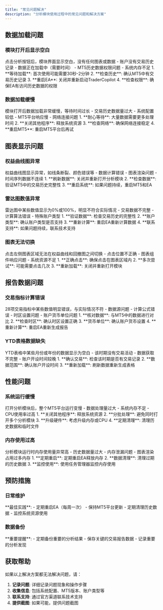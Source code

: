 ```yaml
---
title: "常见问题解决"
description: "分析模块使用过程中的常见问题和解决方案"
---
```


## 数据加载问题

### 模块打开后显示空白

<AccordionGroup>
  <Accordion title="问题描述">
    点击分析按钮后，模块界面显示空白，没有任何图表或数据
  </Accordion>
  
  <Accordion title="可能原因">
    - 账户没有交易历史记录
    - 数据正在加载中（需要时间）
    - MT5历史数据权限问题
    - 系统内存不足
  </Accordion>
  
  <Accordion title="解决方案">
    1. **等待加载**: 首次使用可能需要30秒-2分钟
    2. **检查历史**: 确认MT5中有交易历史记录
    3. **重启EA**: 关闭并重新启动TraderCopilot
    4. **检查权限**: 确保EA有访问历史数据的权限
  </Accordion>
</AccordionGroup>

### 数据加载缓慢

<AccordionGroup>
  <Accordion title="问题描述">
    模块打开后数据加载非常缓慢，等待时间过长
  </Accordion>
  
  <Accordion title="可能原因">
    - 交易历史数据量过大
    - 系统配置较低
    - MT5平台响应慢
    - 网络连接问题
  </Accordion>
  
  <Accordion title="解决方案">
    1. **耐心等待**: 大量数据需要更多处理时间
    2. **关闭其他程序**: 释放系统资源
    3. **检查网络**: 确保网络连接稳定
    4. **重启MT5**: 重启MT5平台后再试
  </Accordion>
</AccordionGroup>

## 图表显示问题

### 权益曲线图异常

<AccordionGroup>
  <Accordion title="问题描述">
    权益曲线图显示异常，如线条断裂、颜色错误等
  </Accordion>
  
  <Accordion title="可能原因">
    - 数据计算错误
    - 图表渲染问题
    - 时间序列数据不连续
  </Accordion>
  
  <Accordion title="解决方案">
    1. **刷新数据**: 关闭并重新打开分析模块
    2. **检查数据**: 验证MT5中的交易历史完整性
    3. **重启系统**: 如果问题持续，重启MT5和EA
  </Accordion>
</AccordionGroup>

### 雷达图数值异常

<AccordionGroup>
  <Accordion title="问题描述">
    雷达图中某些数值显示为0%或100%，明显不符合实际情况
  </Accordion>
  
  <Accordion title="可能原因">
    - 交易数据不完整
    - 计算算法错误
    - 特殊账户类型
  </Accordion>
  
  <Accordion title="解决方案">
    1. **验证数据**: 检查交易历史的完整性
    2. **账户类型**: 确认账户类型是否支持
    3. **重新计算**: 重启EA重新计算数据
    4. **联系支持**: 如果问题持续，联系技术支持
  </Accordion>
</AccordionGroup>

### 图表无法切换

<AccordionGroup>
  <Accordion title="问题描述">
    点击左侧图表区域无法在权益曲线和回撤图之间切换
  </Accordion>
  
  <Accordion title="可能原因">
    - 点击位置不正确
    - 图表组件响应问题
    - 系统资源不足
  </Accordion>
  
  <Accordion title="解决方案">
    1. **正确点击**: 确保点击在图表区域内
    2. **多次尝试**: 可能需要点击几次
    3. **重新加载**: 关闭并重新打开模块
  </Accordion>
</AccordionGroup>

## 报告数据问题

### 交易指标计算错误

<AccordionGroup>
  <Accordion title="问题描述">
    28项交易指标中某些数值明显错误，与实际情况不符
  </Accordion>
  
  <Accordion title="可能原因">
    - 数据源问题
    - 计算公式错误
    - 时区设置问题
    - 账户货币单位问题
  </Accordion>
  
  <Accordion title="解决方案">
    1. **核对数据**: 与MT5中的数据进行对比
    2. **检查时区**: 确认时区设置正确
    3. **货币单位**: 确认账户货币设置
    4. **重新计算**: 重启EA重新生成报告
  </Accordion>
</AccordionGroup>

### YTD表格数据缺失

<AccordionGroup>
  <Accordion title="问题描述">
    YTD表格中某些月份或年份的数据显示为空白
  </Accordion>
  
  <Accordion title="可能原因">
    - 该时期没有交易活动
    - 数据获取不完整
    - 账户开设时间较晚
  </Accordion>
  
  <Accordion title="解决方案">
    1. **确认交易**: 检查该时期是否有交易记录
    2. **数据范围**: 确认账户开设时间
    3. **重新加载**: 刷新数据重新生成表格
  </Accordion>
</AccordionGroup>

## 性能问题

### 系统运行缓慢

<AccordionGroup>
  <Accordion title="问题描述">
    打开分析模块后，整个MT5平台运行变慢
  </Accordion>
  
  <Accordion title="可能原因">
    - 数据处理量过大
    - 系统内存不足
    - CPU使用率过高
  </Accordion>
  
  <Accordion title="解决方案">
    1. **关闭其他程序**: 释放系统资源
    2. **分批处理**: 避免同时打开多个分析模块
    3. **升级硬件**: 考虑升级内存或CPU
    4. **定期清理**: 清理历史数据和临时文件
  </Accordion>
</AccordionGroup>

### 内存使用过高

<AccordionGroup>
  <Accordion title="问题描述">
    分析模块运行时内存使用量异常高
  </Accordion>
  
  <Accordion title="可能原因">
    - 历史数据量过大
    - 内存泄漏问题
    - 图表渲染占用过多内存
  </Accordion>
  
  <Accordion title="解决方案">
    1. **定期重启**: 定期重启EA释放内存
    2. **数据清理**: 清理过期的历史数据
    3. **监控使用**: 使用任务管理器监控内存使用
  </Accordion>
</AccordionGroup>

## 预防措施

### 日常维护

<Tip>
**最佳实践**:
- 定期重启EA（每周一次）
- 保持MT5平台更新
- 定期清理历史数据
- 监控系统资源使用
</Tip>

### 数据备份

<Warning>
**重要提醒**:
- 定期备份重要的分析结果
- 保存关键的交易报告数据
- 记录重要的分析发现
</Warning>

## 获取帮助

如果以上解决方案都无法解决问题，请：

1. **记录问题**: 详细记录问题现象和操作步骤
2. **收集信息**: 包括系统配置、MT5版本、账户类型等
3. **联系支持**: 通过官方渠道联系技术支持
4. **提供截图**: 如果可能，提供问题截图
